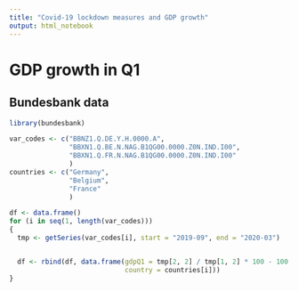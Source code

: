 ```yaml
---
title: "Covid-19 lockdown measures and GDP growth"
output: html_notebook
---
```


# GDP growth in Q1

## Bundesbank data

```r
library(bundesbank)

var_codes <- c("BBNZ1.Q.DE.Y.H.0000.A",
               "BBXN1.Q.BE.N.NAG.B1QG00.0000.Z0N.IND.I00",
               "BBXN1.Q.FR.N.NAG.B1QG00.0000.Z0N.IND.I00"
               )
countries <- c("Germany", 
               "Belgium", 
               "France"
               )

df <- data.frame()
for (i in seq(1, length(var_codes)))
{
  tmp <- getSeries(var_codes[i], start = "2019-09", end = "2020-03")


  df <- rbind(df, data.frame(gdpQ1 = tmp[2, 2] / tmp[1, 2] * 100 - 100, 
                             country = countries[i]))
}
```


